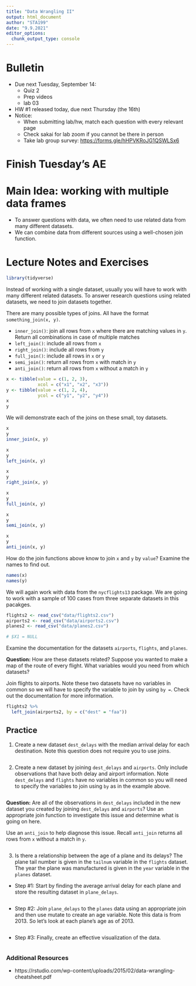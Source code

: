 ```yaml
---
title: "Data Wrangling II"
output: html_document
author: "STA199"
date: "9.9.2021"
editor_options: 
  chunk_output_type: console
---
```


# Bulletin
- Due next Tuesday, September 14:
  - Quiz 2
  - Prep videos
  - lab 03
- HW \#1 released today, due next Thursday (the 16th)
- Notice:
  - When submitting lab/hw, match each question with every relevant page
  - Check sakai for lab zoom if you cannot be there in person
  - Take lab group survey: [https://forms.gle/hHPVKRoJG1QSWLSx6](https://forms.gle/hHPVKRoJG1QSWLSx6)

# Finish Tuesday's AE

# Main Idea: working with multiple data frames
- To answer questions with data, we often need to use related data from many different datasets.
- We can combine data from different sources using a well-chosen join function.

# Lecture Notes and Exercises

```r
library(tidyverse)
```

Instead of working with a single dataset, usually you will have to work with many different related datasets. To answer research questions using related datasets, we need to join datasets together.

There are many possible types of joins. All have the format 
`something_join(x, y)`.

- `inner_join()`: join all rows from `x` where there are matching values in `y`. 
Return all combinations in case of multiple matches
- `left_join()`: include all rows from `x`
- `right_join()`: include all rows from `y`
- `full_join()`: include all rows in `x` or `y`
- `semi_join()`: return all rows from `x` with match in `y`
- `anti_join()`: return all rows from `x` without a match in `y`

```r
x <- tibble(value = c(1, 2, 3),
            xcol = c("x1", "x2", "x3"))
y <- tibble(value = c(1, 2, 4),
            ycol = c("y1", "y2", "y4"))
x
y
```

We will demonstrate each of the joins on these small, toy datasets. 

```r
x
y
inner_join(x, y)
```

```r
x
y
left_join(x, y)
```

```r
x
y
right_join(x, y)
```

```r
x
y
full_join(x, y)
```

```r
x
y
semi_join(x, y)
```

```r
x
y
anti_join(x, y)
```

How do the join functions above know to join `x` and `y` by `value`? Examine the names to find out.

```r
names(x)
names(y)
```

We will again work with data from the `nycflights13` package. We are going to work with a sample of 100 cases from three separate datasets in this pacakges.

```r
flights2 <- read_csv("data/flights2.csv")
airports2 <- read_csv("data/airports2.csv")
planes2 <- read_csv("data/planes2.csv")

# $X1 = NULL
```

Examine the documentation for the datasets `airports`, `flights`, and `planes`.

**Question:** How are these datasets related? Suppose you wanted to make a map of the route of every flight. What variables would you need from which 
datasets?

Join flights to airports. Note these two datasets have no variables in common so we will have to specify the variable to join by using `by = `. Check out the documentation for more information.

```r
flights2 %>% 
  left_join(airports2, by = c("dest" = "faa"))
```

## Practice

(1) Create a new dataset `dest_delays` with the median arrival delay for each destination. Note this question does not require you to use joins.

```r

```

(2) Create a new dataset by joining `dest_delays` and `airports`. Only include observations that have both delay and airport information. Note `dest_delays` and `flights` have no variables in common so you will need to specify the variables to join using `by` as in the example above.

```r

```

**Question:** Are all of the observations in `dest_delays` included in the new dataset you created by joining `dest_delays` and `airports`? Use an appropriate join function to investigate this issue and determine what is going on here.


Use an `anti_join` to help diagnose this issue. Recall `anti_join` returns all rows from `x` without a match in `y`.

```r

```

(3) Is there a relationship between the age of a plane and its delays? The plane tail number is given in the `tailnum` variable in the `flights` dataset. The year the plane was manufactured is given in the `year` variable in the `planes` dataset. 

- Step #1: Start by finding the average arrival delay for each plane and store the resulting dataset in `plane_delays`.

```r

```

- Step #2: Join `plane_delays` to the `planes` data using an appropriate join and then use mutate to create an age variable. Note this data is from 2013. So let's look at each plane's age as of 2013.

```r
```

- Step #3: Finally, create an effective visualization of the data.

```r
```

### Additional Resources

- https://rstudio.com/wp-content/uploads/2015/02/data-wrangling-cheatsheet.pdf